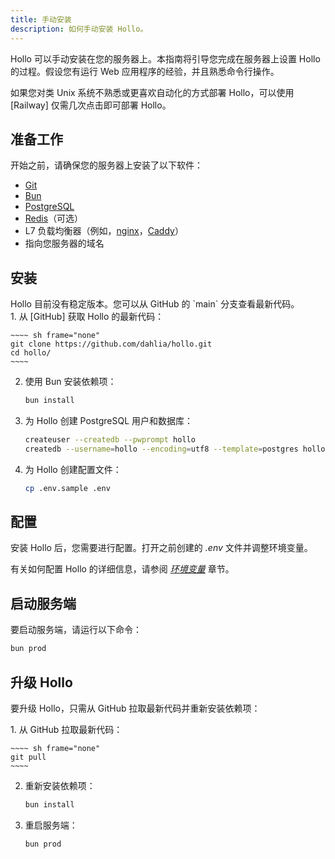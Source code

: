 ```yaml
---
title: 手动安装
description: 如何手动安装 Hollo。
---
```



Hollo 可以手动安装在您的服务器上。本指南将引导您完成在服务器上设置 Hollo 的过程。假设您有运行 Web 应用程序的经验，并且熟悉命令行操作。

<Aside type="tip">
  如果您对类 Unix 系统不熟悉或更喜欢自动化的方式部署 Hollo，可以使用 [Railway] 仅需几次点击即可部署 Hollo。

  [Railway]: ./railway
</Aside>


准备工作
-------------

开始之前，请确保您的服务器上安装了以下软件：

 -  [Git]
 -  [Bun]
 -  [PostgreSQL]
 -  [Redis]（可选）
 -  L7 负载均衡器（例如，[nginx]，[Caddy]）
 -  指向您服务器的域名

[Git]: https://git-scm.com/
[Bun]: https://bun.sh/
[PostgreSQL]: https://www.postgresql.org/
[Redis]: https://redis.io/
[nginx]: https://nginx.org/
[Caddy]: https://caddyserver.com/


安装
------------


<Aside>
  Hollo 目前没有稳定版本。您可以从 GitHub 的 `main` 分支查看最新代码。
</Aside>

<Steps>
 1. 从 [GitHub] 获取 Hollo 的最新代码：

    ~~~~ sh frame="none"
    git clone https://github.com/dahlia/hollo.git
    cd hollo/
    ~~~~

 2. 使用 Bun 安装依赖项：

    ~~~~ sh frame="none"
    bun install
    ~~~~

 3. 为 Hollo 创建 PostgreSQL 用户和数据库：

    ~~~~ sh frame="none"
    createuser --createdb --pwprompt hollo
    createdb --username=hollo --encoding=utf8 --template=postgres hollo
    ~~~~

 4. 为 Hollo 创建配置文件：

    ~~~~ sh frame="none"
    cp .env.sample .env
    ~~~~

[GitHub]: https://github.com/dahlia/hollo
</Steps>


配置
-------------

安装 Hollo 后，您需要进行配置。打开之前创建的 *.env* 文件并调整环境变量。

有关如何配置 Hollo 的详细信息，请参阅 [*环境变量*](./env) 章节。


启动服务端
-------------------

要启动服务端，请运行以下命令：

~~~~ sh frame="none"
bun prod
~~~~


升级 Hollo
---------------

要升级 Hollo，只需从 GitHub 拉取最新代码并重新安装依赖项：

<Steps>
 1. 从 GitHub 拉取最新代码：

    ~~~~ sh frame="none"
    git pull
    ~~~~

 2. 重新安装依赖项：

    ~~~~ sh frame="none"
    bun install
    ~~~~

 3. 重启服务端：

    ~~~~ sh frame="none"
    bun prod
    ~~~~
</Steps>

